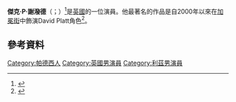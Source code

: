 '''傑克·P·謝潑德'''（{{lang-en|Jack P. Shepherd}}；{{bd|1988年|1月14日}}）<ref>{{cite web|url=http://search.ancestrylibrary.com/cgi-bin/sse.dll?indiv=1&rank=0&f1=jack&f0=shepherd&sx=&f16=&rg_f8__date=1988&rs_f8__date=0&f3=&f17=&f2=&gskw=&prox=1&f4=&f5=&db=onsbirth84&ti=5542&ti.si=0&gss=angs-d&pcat=34&fh=2&h=12844280&recoff=1+3 |title=AncestryLibrary.com |publisher=Search.ancestrylibrary.com |accessdate=26 January 2012}}</ref>是[[英國|英國]]的一位演員。他最著名的作品是自2000年以來在[[加冕街|加冕街]]中飾演David Platt角色<ref>{{cite web |url=http://www.edinburghguide.com/festival/2005/features/articles.shtml?05_08_15_music_article_stage84 EdinburghGuide.com |title=Stage 84 - The Yorkshire School of Performing Arts: a success story. |work=EdinburghGuide.com |accessdate=24 March 2007 |archive-url=https://web.archive.org/web/20150923233950/http://www.edinburghguide.com/festival/2005/features/articles.shtml?05_08_15_music_article_stage84 |archive-date=2015-09-23 |dead-url=yes }}</ref>。

==參考資料==
{{Reflist}}

{{演員小作品}}
{{英國小作品}}

{{DEFAULTSORT:Shepherd, Jack P.}}
[[Category:帕德西人|Category:帕德西人]]
[[Category:英國男演員|Category:英國男演員]]
[[Category:利茲男演員|Category:利茲男演員]]